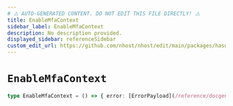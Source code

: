```yaml
---
# ⚠️ AUTO-GENERATED CONTENT. DO NOT EDIT THIS FILE DIRECTLY! ⚠️
title: EnableMfaContext
sidebar_label: EnableMfaContext
description: No description provided.
displayed_sidebar: referenceSidebar
custom_edit_url: https://github.com/nhost/nhost/edit/main/packages/hasura-auth-js/src/machines/enable-mfa.ts#L8
---
```


# `EnableMfaContext`

```ts
type EnableMfaContext = () => { error: [ErrorPayload](/reference/docgen/react/types/error-payload) | null, imageUrl: string | null, secret: string | null }
```
